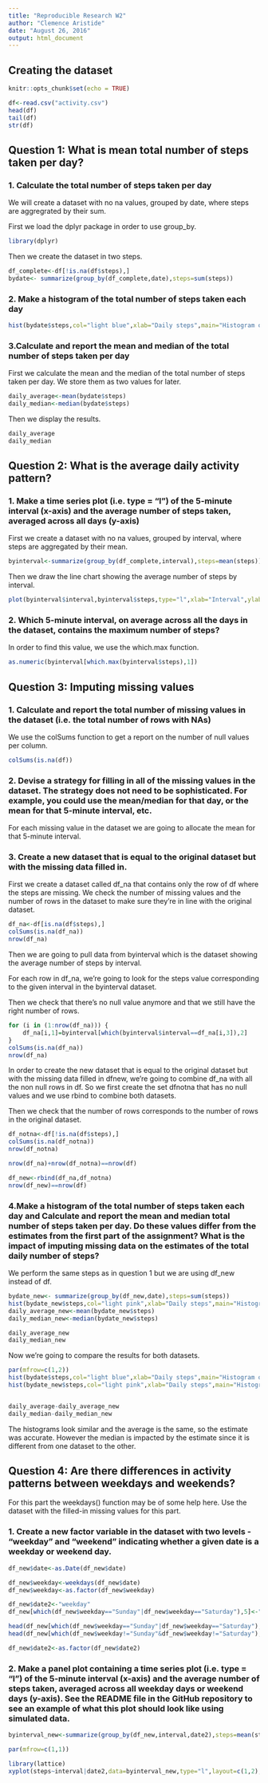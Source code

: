 ```yaml
---
title: "Reproducible Research W2"
author: "Clemence Aristide"
date: "August 26, 2016"
output: html_document
---
```


## Creating the dataset

```r
knitr::opts_chunk$set(echo = TRUE)
```

``` r
df<-read.csv("activity.csv")
head(df)
tail(df)
str(df)

```



## Question 1: What is mean total number of steps taken per day?

### 1. Calculate the total number of steps taken per day

We will create a dataset with no na values, grouped by date, where steps are aggregrated by their sum.

First we load the dplyr package in order to use group_by.

``` r
library(dplyr)
```

Then we create the dataset in two steps.


``` r
df_complete<-df[!is.na(df$steps),]
bydate<- summarize(group_by(df_complete,date),steps=sum(steps))

```

### 2. Make a histogram of the total number of steps taken each day

``` r

hist(bydate$steps,col="light blue",xlab="Daily steps",main="Histogram of steps by date (1)",sub="(missing data removed)")

```

### 3.Calculate and report the mean and median of the total number of steps taken per day


First we calculate the mean and the median of the total number of steps taken per day. We store them as two values for later.

``` r

daily_average<-mean(bydate$steps)
daily_median<-median(bydate$steps)

``` 

Then we display the results.

``` r

daily_average
daily_median

```

## Question 2: What is the average daily activity pattern?

### 1. Make a time series plot (i.e. type = "l") of the 5-minute interval (x-axis) and the average number of steps taken, averaged across all days (y-axis)

First we create a dataset with no na values, grouped by interval, where steps are aggregated by their mean.

``` r

byinterval<-summarize(group_by(df_complete,interval),steps=mean(steps))

```

Then we draw the line chart showing the average number of steps by interval.

``` r

plot(byinterval$interval,byinterval$steps,type="l",xlab="Interval",ylab="Average Daily Steps",col="dark blue")

```

### 2. Which 5-minute interval, on average across all the days in the dataset, contains the maximum number of steps?

In order to find this value, we use the which.max function.

``` r

as.numeric(byinterval[which.max(byinterval$steps),1])

```

## Question 3: Imputing missing values

### 1. Calculate and report the total number of missing values in the dataset (i.e. the total number of rows with NAs)

We use the colSums function to get a report on the number of null values per column.

``` r

colSums(is.na(df))

```

### 2. Devise a strategy for filling in all of the missing values in the dataset. The strategy does not need to be sophisticated. For example, you could use the mean/median for that day, or the mean for that 5-minute interval, etc.

For each missing value in the dataset we are going to allocate the mean for that 5-minute interval.

### 3. Create a new dataset that is equal to the original dataset but with the missing data filled in.

First we create a dataset called df_na that contains only the row of df where the steps are missing. We check the number of missing values and the number of rows in the dataset to make sure they're in line with the original dataset.

``` r

df_na<-df[is.na(df$steps),]
colSums(is.na(df_na))
nrow(df_na)

```

Then we are going to pull data from byinterval which is the dataset showing the average number of steps by interval. 

For each row in df_na, we're going to look for the steps value corresponding to the given interval in the byinterval dataset.

Then we check that there's no null value anymore and that we still have the right number of rows.

``` r

for (i in (1:nrow(df_na))) {
    df_na[i,1]=byinterval[which(byinterval$interval==df_na[i,3]),2]
}
colSums(is.na(df_na))
nrow(df_na)

```

In order to create the new dataset that is equal to the original dataset but with the missing data filled in dfnew, we're going to combine df_na with all the non null rows in df. So we first create the set dfnotna that has no null values and we use rbind to combine both datasets. 

Then we check that the number of rows corresponds to the number of rows in the original dataset.

``` r
df_notna<-df[!is.na(df$steps),]
colSums(is.na(df_notna))
nrow(df_notna)

nrow(df_na)+nrow(df_notna)==nrow(df)

df_new<-rbind(df_na,df_notna)
nrow(df_new)==nrow(df)


```
### 4.Make a histogram of the total number of steps taken each day and Calculate and report the mean and median total number of steps taken per day. Do these values differ from the estimates from the first part of the assignment? What is the impact of imputing missing data on the estimates of the total daily number of steps?

We perform the same steps as in question 1 but we are using df_new instead of df.

``` r

bydate_new<- summarize(group_by(df_new,date),steps=sum(steps))
hist(bydate_new$steps,col="light pink",xlab="Daily steps",main="Histogram of steps by date (2)",sub="(missing data imputed)")
daily_average_new<-mean(bydate_new$steps)
daily_median_new<-median(bydate_new$steps)

daily_average_new
daily_median_new

```

Now we're going to compare the results for both datasets.

``` r

par(mfrow=c(1,2))
hist(bydate$steps,col="light blue",xlab="Daily steps",main="Histogram of steps by date (1)",sub="(missing data removed)")
hist(bydate_new$steps,col="light pink",xlab="Daily steps",main="Histogram of steps by date (2)",sub="(missing data imputed)")


daily_average-daily_average_new
daily_median-daily_median_new

```

The histograms look similar and the average is the same, so the estimate was accurate. However the median is impacted by the estimate since it is different from one dataset to the other.

## Question 4: Are there differences in activity patterns between weekdays and weekends?

For this part the weekdays() function may be of some help here. Use the dataset with the filled-in missing values for this part.

### 1. Create a new factor variable in the dataset with two levels - "weekday" and "weekend" indicating whether a given date is a weekday or weekend day.

``` r

df_new$date<-as.Date(df_new$date)

df_new$weekday<-weekdays(df_new$date)
df_new$weekday<-as.factor(df_new$weekday)

df_new$date2<-"weekday"
df_new[which(df_new$weekday=="Sunday"|df_new$weekday=="Saturday"),5]<-"weekend"

head(df_new[which(df_new$weekday=="Sunday"|df_new$weekday=="Saturday"),],30)
head(df_new[which(df_new$weekday!="Sunday"&df_new$weekday!="Saturday"),],30)

df_new$date2<-as.factor(df_new$date2)

```


### 2. Make a panel plot containing a time series plot (i.e. type = "l") of the 5-minute interval (x-axis) and the average number of steps taken, averaged across all weekday days or weekend days (y-axis). See the README file in the GitHub repository to see an example of what this plot should look like using simulated data.

``` r

byinterval_new<-summarize(group_by(df_new,interval,date2),steps=mean(steps))

par(mfrow=c(1,1))

library(lattice)
xyplot(steps~interval|date2,data=byinterval_new,type="l",layout=c(1,2),xlab = "Number of steps",ylab="Interval")


```

